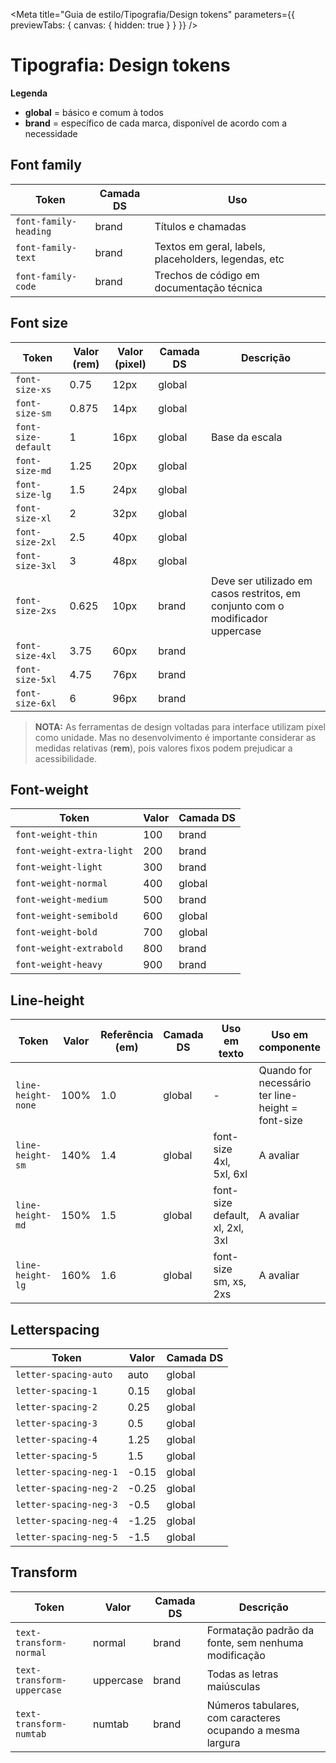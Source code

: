 
<Meta
  title="Guia de estilo/Tipografia/Design tokens"
  parameters={{ previewTabs: { canvas: { hidden: true } } }}
/>

# Tipografia: Design tokens

**Legenda**

- **global** = básico e comum à todos
- **brand** = específico de cada marca, disponível de acordo com a necessidade

## Font family

| Token                 | Camada DS | Uso                                                  |
| --------------------- | --------- | ---------------------------------------------------- |
| `font-family-heading` | brand     | Títulos e chamadas                                   |
| `font-family-text`    | brand     | Textos em geral, labels, placeholders, legendas, etc |
| `font-family-code`    | brand     | Trechos de código em documentação técnica            |

## Font size

| Token               | Valor (rem) | Valor (pixel) | Camada DS | Descrição                                                                      |
| ------------------- | ----------- | ------------- | --------- | ------------------------------------------------------------------------------ |
| `font-size-xs`      | 0.75        | 12px          | global    |                                                                                |
| `font-size-sm`      | 0.875       | 14px          | global    |                                                                                |
| `font-size-default` | 1           | 16px          | global    | Base da escala                                                                 |
| `font-size-md`      | 1.25        | 20px          | global    |                                                                                |
| `font-size-lg`      | 1.5         | 24px          | global    |                                                                                |
| `font-size-xl`      | 2           | 32px          | global    |                                                                                |
| `font-size-2xl`     | 2.5         | 40px          | global    |                                                                                |
| `font-size-3xl`     | 3           | 48px          | global    |                                                                                |
| `font-size-2xs`     | 0.625       | 10px          | brand     | Deve ser utilizado em casos restritos, em conjunto com o modificador uppercase |
| `font-size-4xl`     | 3.75        | 60px          | brand     |                                                                                |
| `font-size-5xl`     | 4.75        | 76px          | brand     |                                                                                |
| `font-size-6xl`     | 6           | 96px          | brand     |                                                                                |

> **NOTA:** As ferramentas de design voltadas para interface utilizam pixel como unidade. Mas no desenvolvimento é importante considerar as medidas relativas (**rem**), pois valores fixos podem prejudicar a acessibilidade.

## Font-weight

| Token                     | Valor | Camada DS |
| ------------------------- | ----- | --------- |
| `font-weight-thin`        | 100   | brand     |
| `font-weight-extra-light` | 200   | brand     |
| `font-weight-light`       | 300   | brand     |
| `font-weight-normal`      | 400   | global    |
| `font-weight-medium`      | 500   | brand     |
| `font-weight-semibold`    | 600   | global    |
| `font-weight-bold`        | 700   | global    |
| `font-weight-extrabold`   | 800   | brand     |
| `font-weight-heavy`       | 900   | brand     |

## Line-height

| Token              | Valor | Referência (em) | Camada DS | Uso em texto                    | Uso em componente                                 |
| ------------------ | ----- | --------------- | --------- | ------------------------------- | ------------------------------------------------- |
| `line-height-none` | 100%  | 1.0             | global    | -                               | Quando for necessário ter line-height = font-size |
| `line-height-sm`   | 140%  | 1.4             | global    | font-size 4xl, 5xl, 6xl         | A avaliar                                         |
| `line-height-md`   | 150%  | 1.5             | global    | font-size default, xl, 2xl, 3xl | A avaliar                                         |
| `line-height-lg`   | 160%  | 1.6             | global    | font-size sm, xs, 2xs           | A avaliar                                         |

## Letterspacing

| Token                  | Valor | Camada DS |
| ---------------------- | ----- | --------- |
| `letter-spacing-auto`  | auto  | global    |
| `letter-spacing-1`     | 0.15  | global    |
| `letter-spacing-2`     | 0.25  | global    |
| `letter-spacing-3`     | 0.5   | global    |
| `letter-spacing-4`     | 1.25  | global    |
| `letter-spacing-5`     | 1.5   | global    |
| `letter-spacing-neg-1` | -0.15 | global    |
| `letter-spacing-neg-2` | -0.25 | global    |
| `letter-spacing-neg-3` | -0.5  | global    |
| `letter-spacing-neg-4` | -1.25 | global    |
| `letter-spacing-neg-5` | -1.5  | global    |

## Transform

| Token                      | Valor     | Camada DS | Descrição                                                  |
| -------------------------- | --------- | --------- | ---------------------------------------------------------- |
| `text-transform-normal`    | normal    | brand     | Formatação padrão da fonte, sem nenhuma modificação        |
| `text-transform-uppercase` | uppercase | brand     | Todas as letras maiúsculas                                 |
| `text-transform-numtab`    | numtab    | brand     | Números tabulares, com caracteres ocupando a mesma largura |
